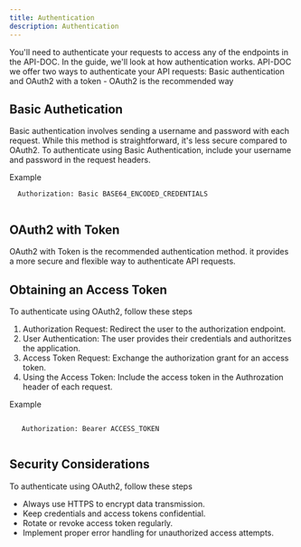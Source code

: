 ```yaml
---
title: Authentication
description: Authentication
---
```




You'll need to authenticate your requests to access any of the endpoints in the API-DOC. In the guide, we'll look at how authentication works. API-DOC we offer two ways to authenticate your API requests: Basic authentication and OAuth2 with a token - OAuth2 is the recommended way


## Basic Authetication

Basic authentication involves sending a username and password with each request. While this method is straightforward, it's less secure compared to OAuth2. 
To authenticate using Basic Authentication, include your username and password in the request headers.

Example

```shell
  Authorization: Basic BASE64_ENCODED_CREDENTIALS
 
```

## OAuth2 with Token

OAuth2 with Token is the recommended authentication method. it provides a more secure and flexible way to authenticate API requests. 

## Obtaining an Access Token

To authenticate using OAuth2, follow these steps
1. Authorization Request: Redirect the user to the authorization endpoint.
2. User Authentication: The user provides their credentials and authoritzes the application.
3. Access Token Request: Exchange the authorization grant for an access token.
4. Using the Access Token: Include the access token in the Authrozation header of each request.

Example

```shell

   Authorization: Bearer ACCESS_TOKEN
 
```

## Security Considerations

To authenticate using OAuth2, follow these steps
- Always use HTTPS to encrypt data transmission.
- Keep credentials and access tokens confidential.
- Rotate or revoke access token regularly.
- Implement proper error handling for unauthorized access attempts.

<DocsReview/>